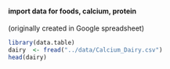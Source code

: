 #### import data for foods, calcium, protein
(originally created in Google spreadsheet)
```r
library(data.table)
dairy  <- fread("../data/Calcium_Dairy.csv")
head(dairy)
```

